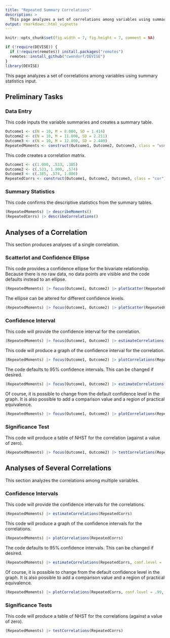 ```yaml
---
title: "Repeated Summary Correlations"
description: >
  This page analyzes a set of correlations among variables using summary statistics input.
output: rmarkdown::html_vignette
---
```


```r
knitr::opts_chunk$set(fig.width = 7, fig.height = 7, comment = NA)
```

```r
if (!require(DEVISE)) {
  if (!require(remotes)) install.packages("remotes")
  remotes::install_github("cwendorf/DEVISE")
}
library(DEVISE)
```

This page analyzes a set of correlations among variables using summary statistics input.

## Preliminary Tasks

### Data Entry

This code inputs the variable summaries and creates a summary table.
```r
Outcome1 <- c(N = 10, M = 8.000, SD = 1.414)
Outcome2 <- c(N = 10, M = 11.000, SD = 2.211)
Outcome3 <- c(N = 10, M = 12.000, SD = 2.449)
RepeatedMoments <- construct(Outcome1, Outcome2, Outcome3, class = "wsm")
```

This code creates a correlation matrix.
```r
Outcome1 <- c(1.000, .533, .385)
Outcome2 <- c(.533, 1.000, .574)
Outcome3 <- c(.385, .574, 1.000)
RepeatedCorrs <- construct(Outcome1, Outcome2, Outcome3, class = "cor")
```

### Summary Statistics

This code confirms the descriptive statistics from the summary tables.
```r
(RepeatedMoments) |> describeMoments()
(RepeatedCorrs) |> describeCorrelations()
```

## Analyses of a Correlation

This section produces analyses of a single correlation.

### Scatterlot and Confidence Ellipse

This code provides a confidence ellipse for the bivariate relationship. Because there is no raw data, no data points are visible and the code defaults instead to an ellipse.
```r
(RepeatedMoments) |> focus(Outcome1, Outcome2) |> plotScatter(RepeatedCorrs)
```

The ellipse can be altered for different confidence levels.
```r
(RepeatedMoments) |> focus(Outcome1, Outcome2) |> plotScatter(RepeatedCorrs, conf.level = .99)
```

### Confidence Interval

This code will provide the confidence interval for the correlation.
```r
(RepeatedMoments) |> focus(Outcome1, Outcome2) |> estimateCorrelations(RepeatedCorrs)
```

This code will produce a graph of the confidence interval for the correlation.
```r
(RepeatedMoments) |> focus(Outcome1, Outcome2) |> plotCorrelations(RepeatedCorrs)
```

The code defaults to 95% confidence intervals. This can be changed if desired.
```r
(RepeatedMoments) |> focus(Outcome1, Outcome2) |> estimateCorrelations(RepeatedCorrs, conf.level = .99)
```

Of course, it is possible to change from the default confidence level in the graph. It is also possible to add a comparison value and a region of practical equivalence.
```r
(RepeatedMoments) |> focus(Outcome1, Outcome2) |> plotCorrelations(RepeatedCorrs, conf.level = .99, line = 0, rope = c(-.2, .2))
```

### Significance Test

This code will produce a table of NHST for the correlation (against a value of zero).
```r
(RepeatedMoments) |> focus(Outcome1, Outcome2) |> testCorrelations(RepeatedCorrs)
```

## Analyses of Several Correlations

This section analyzes the correlations among multiple variables.

### Confidence Intervals

This code will provide the confidence intervals for the correlations.
```r
(RepeatedMoments) |> estimateCorrelations(RepeatedCorrs)
```

This code will produce a graph of the confidence intervals for the correlations.
```r
(RepeatedMoments) |> plotCorrelations(RepeatedCorrs)
```

The code defaults to 95% confidence intervals. This can be changed if desired.
```r
(RepeatedMoments) |> estimateCorrelations(RepeatedCorrs, conf.level = .99)
```

Of course, it is possible to change from the default confidence level in the graph. It is also possible to add a comparison value and a region of practical equivalence.
```r
(RepeatedMoments) |> plotCorrelations(RepeatedCorrs, conf.level = .99, line = 0, rope = c(-.2, .2))
```

### Significance Tests

This code will produce a table of NHST for the correlations (against a value of zero).
```r
(RepeatedMoments) |> testCorrelations(RepeatedCorrs)
```
